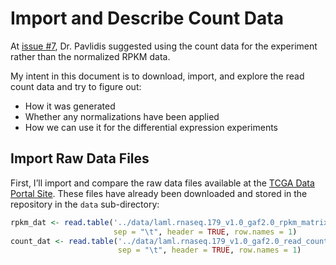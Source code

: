 Import and Describe Count Data
==============================

At [issue #7](https://github.com/rdocking/stat540-group-project-aml-cnv/issues/7), Dr. Pavlidis suggested using the count data for the experiment rather than the normalized RPKM data.

My intent in this document is to download, import, and explore the read count data and try to figure out:

- How it was generated
- Whether any normalizations have been applied
- How we can use it for the differential expression experiments

Import Raw Data Files
---------------------

First, I'll import and compare the raw data files available at the [TCGA Data Portal Site](https://tcga-data.nci.nih.gov/docs/publications/laml_2012/). These files have already been downloaded and stored in the repository in the `data` sub-directory:

```r
rpkm_dat <- read.table('../data/laml.rnaseq.179_v1.0_gaf2.0_rpkm_matrix.txt.tcgaID.txt.gz',
                       sep = "\t", header = TRUE, row.names = 1)
count_dat <- read.table('../data/laml.rnaseq.179_v1.0_gaf2.0_read_count_matrix.txt.tcgaID.txt.gz',
                        sep = "\t", header = TRUE, row.names = 1)
```

